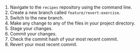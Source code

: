 1. Navigate to the `recipes` repository using the command line.
1. Create a new branch called `feature/revert-exercise`.
1. Switch to the new branch.
1. Make any change to any of the files in your project directory.
1. Stage your changes.
1. Commit your changes.
1. Check the commit hash of your most recent commit.
1. Revert your most recent commit.